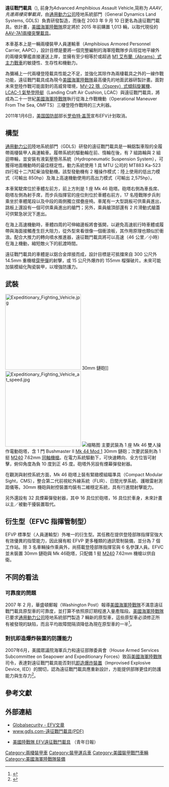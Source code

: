 {{noteTA
|1=zh-hans:毫米;zh-hk:毫米;zh-tw:公釐;
|2=zh-hans:米;zh-hk:米;zh-tw:公尺;
|3=zh-hans:坦克;zh-hk:坦克;zh-tw:戰車;
|4=zh-hans:主战坦克;zh-hk:主戰坦克;zh-tw:主力戰車;
|5=zh-hans:艾布拉姆斯; zh-hant:艾布蘭
}}
{{Infobox Weapon
|name=遠征戰鬥載具<br />Expeditionary Fighting Vehicle (EFV)<br />Advanced Amphibious Assault Vehicle (AAAV)
|image=File:Expeditionary Fighting Vehicle test.jpg
|image_size=300px
|caption=
|origin={{USA}}
|type=[[兩棲裝甲車|兩棲裝甲車]]
<!-- Type selection -->
|is_ranged=
|is_bladed=
|is_explosive=
|is_artillery=
|is_vehicle=yes
|is_missile=
|is_UK=
<!-- Service history -->
|service=取消研制
|used_by=[[美國海軍陸戰隊|美國海軍陸戰隊]]
|wars= 
<!-- Production history -->
|designer=
|design_date=
|manufacturer=[[通用动力|通用动力]]
|production_date=
|number= 
|variants=EFVP<br />EFVC
<!-- General specifications -->
|weight=34,473 公斤
|length=10.67 米 
|part_length=9.33 米 
|width=3.66 米
|height=3.28 米 (連砲塔)
|diameter=
|crew=3+17人
<!-- Ranged weapon specifications --> 
|cartridge= 
|caliber=
|action= 
|rate= 
|velocity= 
|range= 
|max_range= 
|feed= 
|sights= 
<!-- Artillery specifications -->
|breech=
|recoil=
|carriage=
|elevation=
|traverse=
<!-- Bladed weapon specifications --> 
|blade_type=
|hilt_type=
|sheath_type=
|head_type=
|haft_type=
<!-- Explosive specifications --> 
|filling=
|filling_weight=
|detonation=
|yield=
<!-- Vehicle/missile specifications -->
|armour=陶瓷複合裝甲
|primary_armament=1 x 30 mm/40 mm [[Mk_44巨蝮二式鏈炮|Mk 44]] 鏈砲
|secondary_armament=1 x 7.62 mm [[M240通用機槍|M240通用機槍]]
|engine=MTU MT 883 Ka-523 [[柴油引擎|柴油引擎]]
|engine_power=2,702 hp (水上)、850 hp (陸上)
|pw_ratio=34.48 bhp/ton
|suspension=
|vehicle_range=523 公里 (陸上)、120 公里 (水上)
|speed=72.41 公里/小時 (陸上)、46 公里/小時 (水上)
|guidance=
}}
'''遠征戰鬥載具'''（{{Lang-en|'''E'''xpeditionary '''F'''ighting '''V'''ehicle, ，简称为'''EFV'''}}), 前身为''A''dvanced ''A''mphibious ''A''ssault ''V''ehicle,简称为 ''AAAV'',''先進兩棲突擊載具''，由[[通用動力公司|通用動力公司]]陸地系統部門（General Dynamics Land Systems, GDLS）負責研發製造，而後在 2003 年 9 月 10 日更名為遠征戰鬥載具。依計畫，[[美國海軍陸戰隊|美國海軍陸戰隊]]原定將於 2015 年前購置 1,013 輛，以取代現役的[[兩棲突擊載具|AAV-7A1兩棲突擊載具]]。

本車基本上是一輛兩棲裝甲人員運輸車（Amphibious Armored Personnel Carrier, AAPC），設計目標是要將一個完整編制的海軍陸戰隊步兵班從地平線外的兩棲突擊艦直接運送上岸，並擁有至少相等於或超過 [[M1艾布蘭|M1 艾布蘭（Abrams）式主力戰車]]的敏捷性、生存性和機動力。

為彌補上一代兩棲登陸載具性能之不足，並強化其除作為兩棲載具之外的一線作戰功能，遠征戰鬥載具成為現今[[美國海軍陸戰隊|美國海軍陸戰隊]]最高優先的地面武器研製計畫。面對未來登陸作戰可能面對的高威脅環境，[[V-22鶚式傾斜旋翼機|MV-22 鶚（Osprey）式傾斜旋翼機]]、[[LCAC-1氣墊登陸艇|LCAC-1 氣墊登陸艇]]（Landing Craft Air Cushion, LCAC）與遠征戰鬥載具，將成為二十一世紀[[美國海軍陸戰隊|美國海軍陸戰隊]]執行從海上作戰機動（Operational Maneuver From The Sea, OMFTS）三棲登陸作戰時的三大利器。

2011年1月6日，[[美国国防部|美国国防部]]部长[[罗伯特·盖茨|罗伯特·盖茨]]宣布EFV计划取消。

== 構型 ==

[[通用動力公司|通用動力公司]]陸地系統部門（GDLS）研發的遠征戰鬥載具是一輛鋁製車殼的全履帶兩棲裝甲人員運輸車。履帶系統的驅動輪在前、惰輪在後，有 7 組路輪與 2 組迴帶輪，並安裝有液氣壓懸吊系統（Hydropneumatic Suspension System），可獲得地面機動時的最佳穩定性。動力系統使用 1 具 MTU 公司的 MT883 Ka-523 四行程十二汽缸柴油發動機。該型發動機有 2 種操作模式：陸上使用的低出力模式（可輸出 850hp）及海上高速機動使用的高出力模式（可輸出 2,575hp）。

本車駕駛席位於車體左前方，前上方則是 1 座 Mk 46 砲塔。砲塔右側為車長席、砲塔左側為射手席，而步兵指揮官的座位則位於車體右前方，17 名陸戰隊步兵則乘坐於車體尾段以及中段的兩側獨立摺疊座椅。車尾有一大型跳板可供乘員進出，跳板上還設有一個可供乘員進出的艙門；另外，乘員艙頂部還有 2 片滑動式艙蓋可供緊急狀況下進出。

在海上高速機動時，車體四周的可伸縮邊板將會張開，以避免高速航行時車體或履帶與海面接觸產生巨大阻力，從外型來看很像一個衝浪板，其作用原理也類似於衝浪。配合大推力的轉向噴水推進器，遠征戰鬥載具將可以高速（46 公里／小時）在海上機動，縮短敵火下的航渡時間。

遠征戰鬥載具的車體是以鋁合金焊接而成，設計目標是可抵擋來自 300 公尺外 14.5mm 重機槍[[穿甲彈|穿甲彈]]的射擊，或 15 公尺外爆炸的 155mm 榴彈破片。未來可能加裝模組化陶瓷裝甲，以增強防護力。

== 武裝 ==
[[File:Expeditionary_Fighting_Vehicle.jpg|240px]] 30mm 鏈砲]]
[[File:Expeditionary_Fighting_Vehicle_at_speed.jpg|240px]]
[[File:EFVC1_Expeditionary_Fighting_Vehicle.jpg|缩略图]]
主要武裝為 1 座 Mk 46 雙人操作電動砲塔，含 1 門 Bushmaster II [[Mk_44巨蝮二式鏈炮|Mk 44 Mod 1]] 30mm 鏈砲；次要武裝則為 1 挺 [[M240通用機槍|M240]] 7.62mm [[同軸武器|同軸機槍]]。在電力系統驅動下，可快速轉向、全方位皆可射擊，俯仰角度為負 10 度到正 45 度。砲塔外另設有煙幕彈發射器。

在觀測與射控系統方面，Mk 46 砲塔上裝有緊緻模組瞄準具（Compact Modular Sight，CMS），整合第二代前視紅外線系統（FLIR）、日間光學系統、護眼雷射測距儀等。30mm 機砲與射控裝置均裝有二維穩定系統，具有行進間射擊能力。

另外還設有 32 具煙幕彈發射器，其中 16 具位於砲塔，16 具位於車身，未來計畫以主／被動干擾裝置取代。

== 衍生型（EFVC 指揮管制型） ==

EFVP 標準型（人員運輸型）外唯一的衍生型。其任務在提供登陸部隊指揮官強大有效優異的指管能力，因此擁有較 EFVP 更多種類的通訊管制裝備，並分為 7 個工作站。除 3 名車輛操作乘員外，尚搭載登陸部隊指揮官與 6 名參謀人員。EFVC 並未裝置 30mm 鏈砲與 Mk 46砲塔，只配備 1 挺 [[M240通用機槍|M240]] 7.62mm 機槍以供自衛。

== 不同的看法 ==

=== 可靠度的問題 ===

2007 年 2 月，華盛頓郵報（Washington Post）報導[[美國海軍陸戰隊|美國海軍陸戰隊]]不滿意遠征戰鬥載具原型車的可靠度，並打算不依照原訂期程進入量產階段。[[美國海軍陸戰隊|美國海軍陸戰隊]]已要求[[通用動力公司|通用動力公司]]陸地系統部門製造 7 輛新的原型車，這些原型車必須修正所有被發現的缺陷，而且平均故障間隔須降低為現在原型車的一半<ref>{{cite web|url=http://www.washingtonpost.com/wp-dyn/content/article/2007/02/06/AR2007020601997.html|title=Problems Stall Pentagon's New Fighting Vehicle - Washington Post|access-date=2007-09-15|archive-date=2020-11-09|archive-url=https://web.archive.org/web/20201109030626/https://www.washingtonpost.com/wp-dyn/content/article/2007/02/06/AR2007020601997.html|dead-url=no}}</ref>。

=== 對抗即造爆炸裝置的防護能力 ===

2007年6月，美國眾議院海軍兵力和遠征部隊委員會（House Armed Services Subcommittee on Seapower and Expeditionary Forces）致函[[美國海軍陸戰隊|美國海軍陸戰隊]]司令，表達對遠征戰鬥載具能否對抗[[即造爆炸裝置|即造爆炸裝置]]（Improvised Explosive Device, IED）的關切，認為遠征戰鬥載具應重新設計，方能提供部隊更佳的防護能力與生存力<ref>{{cite web|url=http://portsecuritynews.com/news/templates/registered.asp?articleid=1647&zoneid=1|title=House Members Urge Redesign of Land-Sea Vehicle|access-date=2007-09-15|archive-url=https://web.archive.org/web/20071009063430/http://portsecuritynews.com/news/templates/registered.asp?articleid=1647&zoneid=1|archive-date=2007-10-09|dead-url=yes}}</ref>。

== 參考文獻 ==
{{commons|Expeditionary Fighting Vehicle|遠征戰鬥載具}}
{{reflist}}

== 外部連結 ==
* [http://www.globalsecurity.org/military/systems/ground/aaav.htm Globalsecurity - EFV文章] {{Wayback|url=http://www.globalsecurity.org/military/systems/ground/aaav.htm |date=20210417183040 }}
* [https://web.archive.org/web/20061218081738/http://www.gdls.com/pdf/EFV.pdf www.gdls.com-遠征戰鬥載具(PDF)]
*{{zh-tw}} [http://www.youth.com.tw/db/epaper/es001003/eb0387.htm  美國陸戰隊  EFV遠征戰鬥載具] {{Wayback|url=http://www.youth.com.tw/db/epaper/es001003/eb0387.htm |date=20160325031604 }}（青年日報）
{{美國二戰後裝甲戰鬥車輛}}
[[Category:兩棲裝甲車|Category:兩棲裝甲車]]
[[Category:裝甲運兵車|Category:裝甲運兵車]]
[[Category:美國裝甲戰鬥車輛|Category:美國裝甲戰鬥車輛]]
[[Category:美國海軍陸戰隊裝備|Category:美國海軍陸戰隊裝備]]